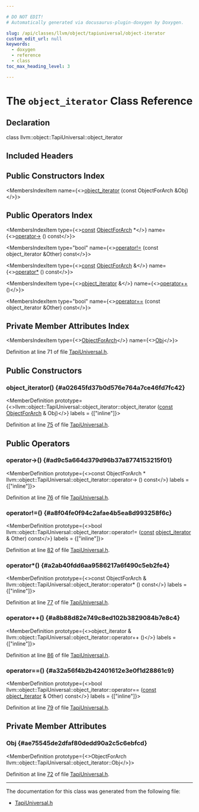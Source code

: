 ```yaml
---

# DO NOT EDIT!
# Automatically generated via docusaurus-plugin-doxygen by Doxygen.

slug: /api/classes/llvm/object/tapiuniversal/object-iterator
custom_edit_url: null
keywords:
  - doxygen
  - reference
  - class
toc_max_heading_level: 3

---
```





# The `object_iterator` Class Reference

<DoxygenPage pluginConfig={pluginConfig}>



## Declaration

<CodeBlock>class llvm::object::TapiUniversal::object_iterator</CodeBlock>

## Included Headers

<IncludesList>
<IncludesListItem
  filePath="llvm/Object/TapiUniversal.h"
  permalink="/docs/api/files/include/include/llvm/include/llvm/object/tapiuniversal-h"
  isLocal="true" />
</IncludesList>

## Public Constructors Index

<MembersIndex>

<MembersIndexItem
  name={<><a href="#a02645fd37b0d576e764a7ce46fd7fc42">object&#95;iterator</a> (const ObjectForArch &amp;Obj)</>}>
</MembersIndexItem>

</MembersIndex>

## Public Operators Index

<MembersIndex>

<MembersIndexItem
  type={<><a href="/docs/api/files/lib/lib/target/lib/target/aarch64/aarch64promoteconstant-cpp/#a90f8350fecae261c25be85d38b451bff">const</a> <a href="/docs/api/classes/llvm/object/tapiuniversal/objectforarch">ObjectForArch</a> &#42;</>}
  name={<><a href="#ad9c5a664d379d96b37a8774153215f01">operator-&gt;</a> () const</>}>
</MembersIndexItem>

<MembersIndexItem
  type="bool"
  name={<><a href="#a8f04fe0f94c2afae4b5ea8d993258f6c">operator!=</a> (const object&#95;iterator &amp;Other) const</>}>
</MembersIndexItem>

<MembersIndexItem
  type={<><a href="/docs/api/files/lib/lib/target/lib/target/aarch64/aarch64promoteconstant-cpp/#a90f8350fecae261c25be85d38b451bff">const</a> <a href="/docs/api/classes/llvm/object/tapiuniversal/objectforarch">ObjectForArch</a> &amp;</>}
  name={<><a href="#a2ab40fdd6aa9586217a6f490c5eb2fe4">operator&#42;</a> () const</>}>
</MembersIndexItem>

<MembersIndexItem
  type={<><a href="/docs/api/classes/llvm/object/tapiuniversal/object-iterator">object&#95;iterator</a> &amp;</>}
  name={<><a href="#a8b88d82e749c8ed102b3829084b7e8c4">operator++</a> ()</>}>
</MembersIndexItem>

<MembersIndexItem
  type="bool"
  name={<><a href="#a32a56f4b2b42401612e3e0f1d28861c9">operator==</a> (const object&#95;iterator &amp;Other) const</>}>
</MembersIndexItem>

</MembersIndex>

## Private Member Attributes Index

<MembersIndex>

<MembersIndexItem
  type={<><a href="/docs/api/classes/llvm/object/tapiuniversal/objectforarch">ObjectForArch</a></>}
  name={<><a href="#ae75545de2dfaf80dedd90a2c5c6ebfcd">Obj</a></>}>
</MembersIndexItem>

</MembersIndex>


Definition at line 71 of file <a href="/docs/api/files/include/include/llvm/include/llvm/object/tapiuniversal-h">TapiUniversal.h</a>.

<SectionDefinition>

## Public Constructors

### object&#95;iterator() {#a02645fd37b0d576e764a7ce46fd7fc42}

<MemberDefinition
  prototype={<>llvm::object::TapiUniversal::object&#95;iterator::object&#95;iterator (<a href="/docs/api/files/lib/lib/target/lib/target/aarch64/aarch64promoteconstant-cpp/#a90f8350fecae261c25be85d38b451bff">const</a> <a href="/docs/api/classes/llvm/object/tapiuniversal/objectforarch">ObjectForArch</a> &amp; Obj)</>}
  labels = {["inline"]}>

Definition at line <a href="/docs/api/files/include/include/llvm/include/llvm/object/tapiuniversal-h/#l00075">75</a> of file <a href="/docs/api/files/include/include/llvm/include/llvm/object/tapiuniversal-h">TapiUniversal.h</a>.
</MemberDefinition>

</SectionDefinition>

<SectionDefinition>

## Public Operators

### operator-&gt;() {#ad9c5a664d379d96b37a8774153215f01}

<MemberDefinition
  prototype={<>const ObjectForArch &#42; llvm::object::TapiUniversal::object&#95;iterator::operator-&gt; () const</>}
  labels = {["inline"]}>

Definition at line <a href="/docs/api/files/include/include/llvm/include/llvm/object/tapiuniversal-h/#l00076">76</a> of file <a href="/docs/api/files/include/include/llvm/include/llvm/object/tapiuniversal-h">TapiUniversal.h</a>.
</MemberDefinition>

### operator!=() {#a8f04fe0f94c2afae4b5ea8d993258f6c}

<MemberDefinition
  prototype={<>bool llvm::object::TapiUniversal::object&#95;iterator::operator!= (<a href="/docs/api/files/lib/lib/target/lib/target/aarch64/aarch64promoteconstant-cpp/#a90f8350fecae261c25be85d38b451bff">const</a> <a href="/docs/api/classes/llvm/object/tapiuniversal/object-iterator">object&#95;iterator</a> &amp; Other) const</>}
  labels = {["inline"]}>

Definition at line <a href="/docs/api/files/include/include/llvm/include/llvm/object/tapiuniversal-h/#l00082">82</a> of file <a href="/docs/api/files/include/include/llvm/include/llvm/object/tapiuniversal-h">TapiUniversal.h</a>.
</MemberDefinition>

### operator&#42;() {#a2ab40fdd6aa9586217a6f490c5eb2fe4}

<MemberDefinition
  prototype={<>const ObjectForArch &amp; llvm::object::TapiUniversal::object&#95;iterator::operator&#42; () const</>}
  labels = {["inline"]}>

Definition at line <a href="/docs/api/files/include/include/llvm/include/llvm/object/tapiuniversal-h/#l00077">77</a> of file <a href="/docs/api/files/include/include/llvm/include/llvm/object/tapiuniversal-h">TapiUniversal.h</a>.
</MemberDefinition>

### operator++() {#a8b88d82e749c8ed102b3829084b7e8c4}

<MemberDefinition
  prototype={<>object&#95;iterator &amp; llvm::object::TapiUniversal::object&#95;iterator::operator++ ()</>}
  labels = {["inline"]}>

Definition at line <a href="/docs/api/files/include/include/llvm/include/llvm/object/tapiuniversal-h/#l00086">86</a> of file <a href="/docs/api/files/include/include/llvm/include/llvm/object/tapiuniversal-h">TapiUniversal.h</a>.
</MemberDefinition>

### operator==() {#a32a56f4b2b42401612e3e0f1d28861c9}

<MemberDefinition
  prototype={<>bool llvm::object::TapiUniversal::object&#95;iterator::operator== (<a href="/docs/api/files/lib/lib/target/lib/target/aarch64/aarch64promoteconstant-cpp/#a90f8350fecae261c25be85d38b451bff">const</a> <a href="/docs/api/classes/llvm/object/tapiuniversal/object-iterator">object&#95;iterator</a> &amp; Other) const</>}
  labels = {["inline"]}>

Definition at line <a href="/docs/api/files/include/include/llvm/include/llvm/object/tapiuniversal-h/#l00079">79</a> of file <a href="/docs/api/files/include/include/llvm/include/llvm/object/tapiuniversal-h">TapiUniversal.h</a>.
</MemberDefinition>

</SectionDefinition>

<SectionDefinition>

## Private Member Attributes

### Obj {#ae75545de2dfaf80dedd90a2c5c6ebfcd}

<MemberDefinition
  prototype={<>ObjectForArch llvm::object::TapiUniversal::object&#95;iterator::Obj</>}>

Definition at line <a href="/docs/api/files/include/include/llvm/include/llvm/object/tapiuniversal-h/#l00072">72</a> of file <a href="/docs/api/files/include/include/llvm/include/llvm/object/tapiuniversal-h">TapiUniversal.h</a>.
</MemberDefinition>

</SectionDefinition>

<hr/>

The documentation for this class was generated from the following file:

<ul>
<li><a href="/docs/api/files/include/include/llvm/include/llvm/object/tapiuniversal-h">TapiUniversal.h</a></li>
</ul>

</DoxygenPage>
